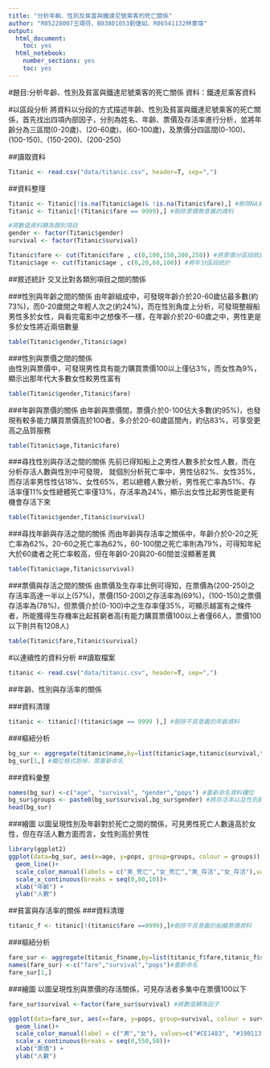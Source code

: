 ---
title: "分析年齡、性別及貧富與鐵達尼號乘客的死亡關係"
author: "R05228007王翊芬、B03801053劉倢如、R06541132林憲瑋"
output:
  html_document:
    toc: yes
  html_notebook:
    number_sections: yes
    toc: yes
---
#題目:分析年齡、性別及貧富與鐵達尼號乘客的死亡關係
資料：鐵達尼乘客資料

#以區段分析
將資料以分段的方式描述年齡、性別及貧富與鐵達尼號乘客的死亡關係，首先找出四項內部因子，分別為姓名、年齡、票價及存活率進行分析，並將年齡分為三區間(0-20歲)、(20-60歲)、(60-100歲)，及票價分四區間(0-100)、(100-150)、(150-200)、(200-250)　

##讀取資料
```{r}
Titanic <- read.csv("data/titanic.csv", header=T, sep=",")
```

##資料整理
```{r}
Titanic <- Titanic[!is.na(Titanic$age)& !is.na(Titanic$fare),] #刪除NA資料
Titanic <- Titanic[!(Titanic$fare == 9999),] #刪除票價無意義的資料

#將數值資料轉為類別項目
gender <- factor(Titanic$gender) 
survival <- factor(Titanic$survival) 

Titanic$fare <- cut(Titanic$fare , c(0,100,150,200,250)) #將票價分區段統計
Titanic$age <- cut(Titanic$age , c(0,20,60,100)) #將年分區段統計
```

##敘述統計
交叉比對各類別項目之間的關係

###性別與年齡之間的關係
由年齡組成中，可發現年齡介於20-60歲佔最多數(約73%)，而0-20歲間之年輕人次之(約24%)，而在性別角度上分析，可發現整艘船男性多於女性，與看完電影中之想像不一樣，在年齡介於20-60歲之中，男性更是多於女性將近兩倍數量
```{r}
table(Titanic$gender,Titanic$age)
```

###性別與票價之間的關係  
由性別與票價中，可發現男性具有能力購買票價100以上僅佔3%，而女性為9%，顯示出那年代大多數女性較男性富有
```{r}
table(Titanic$gender,Titanic$fare)
```

###年齡與票價的關係
由年齡與票價間，票價介於0-100佔大多數(約95%)，也發現有較多能力購買票價高於100者，多介於20-60歲區間內，約佔83%，可享受更高之品質服務
```{r}
table(Titanic$age,Titanic$fare)
```


###尋找性別與存活之間的關係
先前已得知船上之男性人數多於女性人數，而在分析存活人數與性別中可發現，
就個別分析死亡率中，男性佔82%、女性35%，而存活率男性性佔18%、女性65%，若以總體人數分析，男性死亡率為51%、存活率僅11%女性總體死亡率僅13%，存活率為24%，顯示出女性比起男性能更有機會存活下來

```{r}
table(Titanic$gender,Titanic$survival)
```

###尋找年齡與存活之間的關係
而由年齡與存活率之關係中，年齡介於0-20之死亡率為62%，20-60之死亡率為62%，60-100間之死亡率則為79%，可得知年紀大於60歲者之死亡率較高，但在年齡0-20與20-60間並沒顯著差異
```{r}
table(Titanic$age,Titanic$survival)
```

###票價與存活之間的關係
由票價及生存率比例可得知，在票價為(200-250)之存活率高達一半以上(57%)，票價(150-200)之存活率為(69%)，(100-150)之票價存活率為(78%)，但票價介於(0-100)中之生存率僅35%，可顯示越富有之條件者，所能獲得生存機率比起貧窮者高(有能力購買票價100以上者僅66人，票價100以下則共有1208人)
```{r}
table(Titanic$fare,Titanic$survival)
```


#以連續性的資料分析
##讀取檔案
```{r}
titanic <- read.csv("data/titanic.csv", header=T, sep=",")
```

##年齡、性別與存活率的關係

###資料清理
```{r}
titanic <- titanic[!(titanic$age == 9999 ),] #刪除不具意義的年齡資料
```

###樞紐分析
```{r}
bg_sur <- aggregate(titanic$name,by=list(titanic$age,titanic$survival,titanic$gender),length) #樞紐分析，根據年齡 存活率 及性別計算各類別人數
bg_sur[1,] #欄位格式跑掉，需重新命名
```

###資料彙整
```{r}
names(bg_sur) <-c("age", "survival", "gender","pops") #重新命名資料欄位
bg_sur$groups <- paste0(bg_sur$survival,bg_sur$gender) #將存活率以及性別歸類，共分為四類(男存活,男死亡,女存活,女死亡)
head(bg_sur)
```

###繪圖
以圖呈現性別及年齡對於死亡之間的關係，可見男性死亡人數遠高於女性，但在存活人數方面而言，女性則高於男性
```{r}
library(ggplot2)
ggplot(data=bg_sur, aes(x=age, y=pops, group=groups, colour = groups)) + 
  geom_line()+
  scale_color_manual(labels = c("男_死亡","女_死亡","男_存活","女_存活"),values=c("#CE1483", "#190113","#3F8FFF","#F4D35E"))+
  scale_x_continuous(breaks = seq(0,80,10))+
  xlab("年齡") +
  ylab("人數") 
```

##貧富與存活率的關係
###資料清理
```{r}
titanic_f <- titanic[!(titanic$fare ==9999),]#刪除不具意義的船艙票價資料
```

###樞紐分析
```{r}
fare_sur <- aggregate(titanic_f$name,by=list(titanic_f$fare,titanic_f$survival),length)#樞紐分析，根據票價及存活率計算各類別人數
names(fare_sur) <-c("fare","survival","pops")#重新命名
fare_sur[1,]
```

###繪圖
以圖呈現性別與票價的存活關係，可見存活者多集中在票價100以下
```{r}
fare_sur$survival <-factor(fare_sur$survival) #將數值轉為因子

ggplot(data=fare_sur, aes(x=fare, y=pops, group=survival, colour = survival)) + 
  geom_line()+
  scale_color_manual(label = c("男","女"), values=c("#CE1483", "#190113"))+
  scale_x_continuous(breaks = seq(0,550,50))+
  xlab("票價") +
  ylab("人數") 
```

